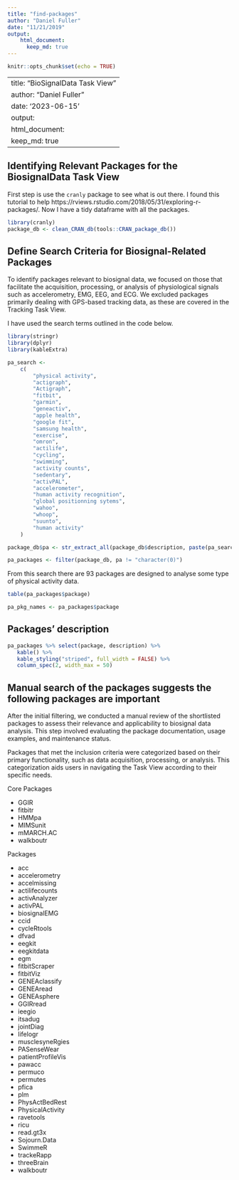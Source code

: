 ```yaml
---
title: "find-packages"
author: "Daniel Fuller"
date: "11/21/2019"
output:
    html_document:
      keep_md: true
---
```


```r
knitr::opts_chunk$set(echo = TRUE)
```


---
title: "BioSignalData Task View"
author: "Daniel Fuller"
date: '2023-06-15'
output:
      html_document:
        keep_md: true
---



## Identifying Relevant Packages for the BiosignalData Task View

First step is use the `cranly` package to see what is out there. I found this tutorial to help https://rviews.rstudio.com/2018/05/31/exploring-r-packages/. Now I have a tidy dataframe with all the packages. 


```r
library(cranly)
package_db <- clean_CRAN_db(tools::CRAN_package_db())
```

## Define Search Criteria for Biosignal-Related Packages

To identify packages relevant to biosignal data, we focused on those that facilitate the acquisition, processing, or analysis of physiological signals such as accelerometry, EMG, EEG, and ECG. We excluded packages primarily dealing with GPS-based tracking data, as these are covered in the Tracking Task View.

I have used the search terms outlined in the code below. 

```r
library(stringr)
library(dplyr)
library(kableExtra)
```

```r
pa_search <-
    c(
        "physical activity",
        "actigraph",
        "Actigraph",
        "fitbit",
        "garmin",
        "geneactiv",
        "apple health",
        "google fit",
        "samsung health",
        "exercise",
        "omron",
        "actilife",
        "cycling",
        "swimming",
        "activity counts",
        "sedentary",
        "activPAL",
        "accelerometer", 
        "human activity recognition",
        "global positionning sytems",
        "wahoo",
        "whoop",
        "suunto",
        "human activity"
    )

package_db$pa <- str_extract_all(package_db$description, paste(pa_search, collapse = "|"))

pa_packages <- filter(package_db, pa != "character(0)")
```

From this search there are 93 packages are designed to analyse some type of physical activity data.

```r
table(pa_packages$package)
```

```r
pa_pkg_names <- pa_packages$package
```

## Packages' description

```r
pa_packages %>% select(package, description) %>%
   kable() %>%
   kable_styling("striped", full_width = FALSE) %>% 
   column_spec(2, width_max = 50)
```

## Manual search of the packages suggests the following packages are important

After the initial filtering, we conducted a manual review of the shortlisted packages to assess their relevance and applicability to biosignal data analysis. This step involved evaluating the package documentation, usage examples, and maintenance status.​

Packages that met the inclusion criteria were categorized based on their primary functionality, such as data acquisition, processing, or analysis. This categorization aids users in navigating the Task View according to their specific needs.

Core Packages


* GGIR 
* fitbitr
* HMMpa
* MIMSunit
* mMARCH.AC
* walkboutr

Packages


* acc
* accelerometry
* accelmissing
* actilifecounts
* activAnalyzer
* activPAL
* biosignalEMG
* ccid
* cycleRtools
* dfvad
* eegkit
* eegkitdata
* egm
* fitbitScraper
* fitbitViz
* GENEAclassify
* GENEAread
* GENEAsphere
* GGIRread
* ieegio
* itsadug
* jointDiag
* lifelogr
* musclesyneRgies
* PASenseWear
* patientProfileVis
* pawacc
* permuco
* permutes
* pfica
* plm 
* PhysActBedRest
* PhysicalActivity
* ravetools 
* ricu 
* read.gt3x
* Sojourn.Data
* SwimmeR
* trackeRapp
* threeBrain
* walkboutr
